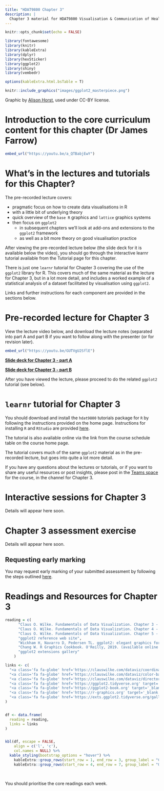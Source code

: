 ```yaml
---
title: "HDAT9800 Chapter 3"
description: |
  Chapter 3 material for HDAT9800 Visualisation & Communication of Health Data
---
```


```r
knitr::opts_chunk$set(echo = FALSE)

library(fontawesome)
library(knitr)
library(kableExtra)
library(dplyr)
library(hexSticker)
library(ggplot2)
library(shiny)
library(vembedr)

options(kableExtra.html.bsTable = T)

```

```r
knitr::include_graphics("images/ggplot2_masterpiece.png")
```

Graphic by [Alison Horst](https://github.com/allisonhorst/stats-illustrations), used under CC-BY license.

# Introduction to the core curriculum content for this chapter (Dr James Farrow)

```r
embed_url("https://youtu.be/a_QTBabjEwY")
```

# What's in the lectures and tutorials for this Chapter?

The pre-recorded lecture covers: 

* pragmatic focus on how to create data visualisations in R
* with a little bit of underlying theory
* quick overview of the `base R` graphics and `lattice` graphics systems
* then focus on `ggplot2`
  * in subsequent chapters we’ll look at add-ons and extensions to the `ggplot2` framework
  * as well as a bit more theory on good visualisation practice

After viewing the pre-recorded lecture below (the slide deck for it is available below the video), you should go through the interactive learnr tutorial available from the Tutorial page for this chapter. 

There is just one `learnr` tutorial for Chapter 3 covering the use of the `ggplot2` library for R. This covers much of the same material as the lecture for Chapter 3, but in a lot more detail, and includes a worked example of a statistical analysis of a dataset facilitated by visualisation using `ggplot2`. 

Links and further instructions for each component are provided in the sections below.

# Pre-recorded lecture for Chapter 3

View the lecture video below, and download the lecture notes (separated into part A and part B if you want to follow along with the presenter (or for revision later). 

```r
embed_url("https://youtu.be/GUTVgU2SflE")
```

[**Slide deck for Chapter 3 - part A**](assets/HDAT9800-2022-T2-Chapter-3-part-A.pdf)

[**Slide deck for Chapter 3 - part B**](assets/HDAT9800-2022-T2-Chapter-3-part-B.pdf)


After you have viewed the lecture, please proceed to do the related `ggplot2` tutorial (see below).

# `learnr` tutorial for Chapter 3

You should download and install the `hdat9800` tutorials package for `R` by following the instructions provided on the home page. Instructions for installing `R` and `RStudio` are provided [here](installing_r.html).

The tutorial is also available online via the link from the course schedule table on the course home page.

The tutorial covers much of the same `ggplot2` material as in the pre-recorded lecture, but goes into quite a lot more detail. 

If you have any questions about the lectures or tutorials, or if you want to share any useful resources or post insights, please post in the [Teams space](https://teams.microsoft.com/l/channel/19%3a7ce6b5565a284b51b0e85c20ad2bcc2a%40thread.tacv2/Chapter%25202?groupId=40f150b6-6fa9-478e-875f-cd02465b18a2&tenantId=3ff6cfa4-e715-48db-b8e1-0867b9f9fba3) for the course, in the channel for Chapter 3.

# Interactive sessions for Chapter 3

Details will appear here soon.

# Chapter 3 assessment exercise

Details will appear here soon.

## Requesting early marking

You may request early marking of your submitted assessment by following the steps outlined [here](requesting_early_marking.html).


# Readings and Resources for Chapter 3

```r

reading = c(
      "Claus O. Wilke. Fundamentals of Data Visualization. Chapter 3 - Cordinate systems and axes",
      "Claus O. Wilke. Fundamentals of Data Visualization. Chapter 4 - Colour scales",
      "Claus O. Wilke. Fundamentals of Data Visualization. Chapter 5 - Directory of visualisations",
      "ggplot2 reference web site",
      "Wickham H, Navarro D, Pedersen TL. ggplot2: elegant graphics for data analsysis. Springer, 2016 ISBN-13: 978-3319242750 (available for free online)",
      "Chang W. R Graphics Cookbook. O'Reilly, 2019. (available online for free)",
      "ggplot2 extensions gallery"
    )

links <- c(
  "<a class='fa fa-globe' href='https://clauswilke.com/dataviz/coordinate-systems-axes.html' target='_blank'></a>",
  "<a class='fa fa-globe' href='https://clauswilke.com/dataviz/color-basics.html' target='_blank'></a>",
  "<a class='fa fa-globe' href='https://clauswilke.com/dataviz/directory-of-visualizations.html' target='_blank'></a>",
  "<a class='fa fa-globe' href='https://ggplot2.tidyverse.org' target='_blank'></a>",
  "<a class='fa fa-globe' href='https://ggplot2-book.org' target='_blank'></a>",
  "<a class='fa fa-globe' href='https://r-graphics.org' target='_blank'></a>",
  "<a class='fa fa-globe' href='https://exts.ggplot2.tidyverse.org/gallery/' target='_blank'></a>"
)


df <- data.frame(
  reading = reading,
  links = links
)


kbl(df, escape = FALSE,
    align = c('l', 'c'),
    col.names = NULL) %>%
  kable_styling(bootstrap_options = "hover") %>% 
    kableExtra::group_rows(start_row = 1, end_row = 3, group_label = "Core readings")  %>% 
    kableExtra::group_rows(start_row = 4, end_row = 7, group_label = "Other resources") 

```

<aside>

<br>

You should prioritise the core readings each week.  

</aside>






